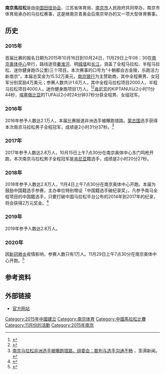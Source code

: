 {{Infobox athletics race
|name=南京馬拉松
| image         = 
| imagesize     = 
| caption       = 
| date          = 11月
| location      = {{CHN}}[[江蘇省|江蘇省]][[南京市|南京市]]
| type          = 公路
| distance      = 半程馬拉松、馬拉松
| sponsor       = 
| beneficiary   = 
| est           =2015
| end           =
| record        =
{{ubl
|'''半程馬拉松'''（女）：{{CHN-1949}} 蘇雪婷 1小時17分55秒 （2016）
|'''半程馬拉松'''（男）：{{CHN-1949}} 李子成 1小時06分11秒 （2017）
|'''馬拉松'''（女）：{{KEN}} Hellen Wanjiku Mugo 2小時39分59秒 （2016）
|'''馬拉松'''（男）：{{KEN}} Samuel Kiptanui Maswai 2小時11分44秒 （2015）
}}
| homepage      = http://www.nj-marathon.org
}}
'''南京馬拉松'''是由[[中国田径协会|中国田径协会]]、江苏省体育局、[[南京市|南京市]]人民政府共同举办，南京市体育局承办的马拉松赛事，这是继南京青奥会后南京举办的又一项大型体育赛事。

== 历史 ==
=== 2015年 ===
首届比赛的报名日期为2015年10月16日到10月24日，11月29日上午08：30在[[南京奥体中心|南京奥体中心]]举行，路线途径[[秦淮河|秦淮河]]、明[[城墙|城墙]]和[[长江|长江]]，涵盖了全程马拉松、半程马拉松、迷你健身跑(5公里)三个项目，本次赛事的口号为“十朝都会古金陵，乐跑活力新南京”，本届总奖金为15.52万美元，[[南京银行|南京银行]]为主赞助商，其中全程赛男、女冠军分别奖励4万美元；参赛人数共计1.6万人，其中全程马拉松项目2000人，半程马拉松项目4000人，迷你健身跑项目1万人。<ref>{{cite web |url=http://js.xhby.net/system/2015/10/16/026639077.shtml |language= |title=2015南京国际马拉松赛 公布时间、路线 |publisher=南京日报 |date=2015-10-16 |accessdate= |archive-date=2016-03-04 |archive-url=https://web.archive.org/web/20160304191354/http://js.xhby.net/system/2015/10/16/026639077.shtml |dead-url=no }}</ref><ref>{{cite web |url=http://www.chinadaily.com.cn/dfpd/sh/2015-10/16/content_22203468.htm |language= |title=南京国际马拉松赛11月29日打响 路线遭网友吐槽 |publisher=扬子晚报 |date=2015-10-16 |accessdate= |archive-date=2020-09-26 |archive-url=https://web.archive.org/web/20200926132354/https://www.chinadaily.com.cn/dfpd/sh/2015-10/16/content_22203468.htm |dead-url=no }}</ref>[[肯尼亚|肯尼亚]]的KIPTANUI以2小时11分44秒，[[埃塞俄比亚|埃塞俄比亚]]的TUFA以2小时24分钟37秒分获全程男、女组冠军。

=== 2016年 ===
2016年参予人数达2.1万人，本届比赛报道非洲选手被曝跑错路。[[蒙古国|蒙古国]]选手获得本次南京马拉松男子全程冠军，成绩是2小时31分37秒。<ref>[http://www.thepaper.cn/newsDetail_forward_1544255 南京马拉松非洲选手被曝跑错路，组委会：裁判与选手沟通不畅] {{Wayback|url=http://www.thepaper.cn/newsDetail_forward_1544255 |date=20190917115103 }}，澎湃新闻。</ref>

=== 2017年 ===
2017年参予人数达2.8万人，10月15日上午7点30分在南京奥体中心东门鸣枪开跑，本次南京马拉松男子全程冠军是[[肯尼亚|肯尼亚]]籍选手，成绩是2小时20分27秒。

=== 2018年 ===
2018年参予人数达2.8万人，11月4日上午7点30分在南京奥体中心开跑。本届为鼓励中国籍选手参赛，主办单位特别增设「中国籍选手破纪录奖」，凡参予南马全程项目的中国籍选手，只要打破中国马拉松平台公布的2014年到2017年的纪录，将会获得2万元奖金。<ref>{{cite web |title=南京马拉松彭建华2:08:50夺冠 前4破210每人奖10万_小时 |url=https://www.sohu.com/a/435096090_114977 |website=www.sohu.com |language=en |access-date=2021-10-05 |archive-date=2021-10-05 |archive-url=https://web.archive.org/web/20211005053717/https://www.sohu.com/a/435096090_114977 }}</ref>

=== 2019年 ===
2019年参予人数达2.8万人。
=== 2020年 ===
因[[新冠肺炎|新冠肺炎]]疫情影响，参赛人数只有1万人。11月29日上午7点30分在南京奥体中心开跑。<ref>{{cite news |title=2020南京馬拉松賽成功舉行 跑出激情與速度-新華網 |url=http://big5.xinhuanet.com/gate/big5/www.js.xinhuanet.com/2020-11/30/c_1126803812.htm |work=big5.xinhuanet.com |accessdate=2021-10-05 |archive-date=2021-10-05 |archive-url=https://web.archive.org/web/20211005054525/http://big5.xinhuanet.com/gate/big5/www.js.xinhuanet.com/2020-11/30/c_1126803812.htm }}</ref>

== 参考资料 ==
{{reflist}}

== 外部链接 ==
*[http://www.nj-marathon.org/ 官方网站] {{Wayback|url=http://www.nj-marathon.org/ |date=20201202175713 }}

{{中国马拉松比赛}}
{{DEFAULTSORT:N}}
[[Category:2015年中國建立|Category:2015年中國建立]]
[[Category:南京体育|Category:南京体育]]
[[Category:中國馬拉松比賽|Category:中國馬拉松比賽]]
[[Category:11月份的活動|Category:11月份的活動]]
[[Category:2015年南京|Category:2015年南京]]